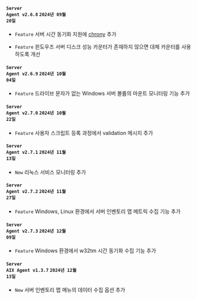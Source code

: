 #### <code class='changelog-service'>Server Agent v2.6.8</code> <code class='changelog-date'>2024년 09월 20일</code>

- <code class="Feature" type="1">Feature</code> 서버 시간 동기화 지원에 <a href="https://chrony-project.org/" target="_blank" rel="noopener noreferrer">chrony</a> 추가

- <code class="Feature" type="1">Feature</code> 윈도우즈 서버 디스크 성능 카운터가 존재하지 않으면 대체 카운터를 사용하도록 개선

#### <code class='changelog-service'>Server Agent v2.6.9</code> <code class='changelog-date'>2024년 10월 04일</code>

- <code class="Feature" type="1">Feature</code> 드라이브 문자가 없는 Windows 서버 볼륨의 마운트 모니터링 기능 추가

#### <code class='changelog-service'>Server Agent v2.7.0</code> <code class='changelog-date'>2024년 10월 22일</code>

- <code class="Feature" type="1">Feature</code> 사용자 스크립트 등록 과정에서 validation 메시지 추가

#### <code class='changelog-service'>Server Agent v2.7.1</code> <code class='changelog-date'>2024년 11월 13일</code>

- <code class="New" type="1">New</code> 리눅스 서비스 모니터링 추가

#### <code class='changelog-service'>Server Agent v2.7.2</code> <code class='changelog-date'>2024년 11월 27일</code>

- <code class="Feature" type="1">Feature</code> Windows, Linux 환경에서 <span class="uitext">서버 인벤토리 맵</span> 메트릭 수집 기능 추가

#### <code class='changelog-service'>Server Agent v2.7.3</code> <code class='changelog-date'>2024년 12월 09일</code>

- <code class="Feature" type="1">Feature</code> Windows 환경에서 w32tm 시간 동기화 수집 기능 추가

#### <code class='changelog-service'>Server AIX Agent v1.3.7</code> <code class='changelog-date'>2024년 12월 13일</code>

- <code class="New" type="1">New</code> <span class="uitext">서버 인벤토리 맵</span> 메뉴의 데이터 수집 옵션 추가

